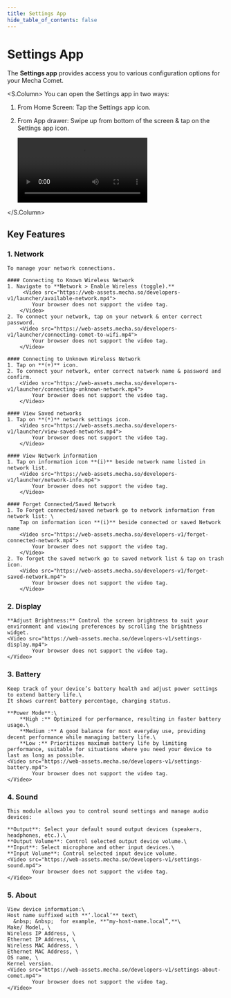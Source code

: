 ```yaml
---
title: Settings App
hide_table_of_contents: false
---
```



# Settings App

The **Settings app** provides access you to various configuration options for your Mecha Comet.

<S.Column>
You can open the Settings app in two ways:
1. From Home Screen: Tap the Settings app icon.
2. From App drawer: Swipe up from bottom of the screen & tap on the Settings app icon.

    <Video src="https://web-assets.mecha.so/developers-v1/launcher/launching-settings-app.mp4">
        Your browser does not support the video tag.
    </Video>
</S.Column>

## Key Features

### 1. Network

    To manage your network connections.

    #### Connecting to Known Wireless Network
    1. Navigate to **Network > Enable Wireless (toggle).**
         <Video src="https://web-assets.mecha.so/developers-v1/launcher/available-network.mp4">
            Your browser does not support the video tag.
        </Video>
    2. To connect your network, tap on your network & enter correct password.
        <Video src="https://web-assets.mecha.so/developers-v1/launcher/connecting-comet-to-wifi.mp4">
            Your browser does not support the video tag.
        </Video>

    #### Connecting to Unknown Wireless Network
    1. Tap on **(+)** icon.
    2. To connect your network, enter correct natwork name & password and confirm.
        <Video src="https://web-assets.mecha.so/developers-v1/launcher/connecting-unknown-network.mp4">
            Your browser does not support the video tag.
        </Video>

    #### View Saved networks
    1. Tap on **(*)** network settings icon.
        <Video src="https://web-assets.mecha.so/developers-v1/launcher/view-saved-networks.mp4">
            Your browser does not support the video tag.
        </Video>

    #### View Network information
    1. Tap on information icon **(i)** beside network name listed in network list.
        <Video src="https://web-assets.mecha.so/developers-v1/launcher/network-info.mp4">
            Your browser does not support the video tag.
        </Video>

    #### Forget Connected/Saved Network
    1. To Forget connected/saved network go to network information from network list: \
        Tap on information icon **(i)** beside connected or saved Network name
        <Video src="https://web-assets.mecha.so/developers-v1/forget-connected-network.mp4">
            Your browser does not support the video tag.
        </Video>
    2. To forget the saved network go to saved network list & tap on trash icon.
        <Video src="https://web-assets.mecha.so/developers-v1/forget-saved-network.mp4">
            Your browser does not support the video tag.
        </Video>

### 2. Display

    **Adjust Brightness:** Control the screen brightness to suit your environment and viewing preferences by scrolling the brightness widget.
    <Video src="https://web-assets.mecha.so/developers-v1/settings-display.mp4">
            Your browser does not support the video tag.
    </Video>

### 3. Battery

    Keep track of your device’s battery health and adjust power settings to extend battery life.\
    It shows current battery percentage, charging status.

    **Power Mode**:\
        **High :** Optimized for performance, resulting in faster battery usage.\
        **Medium :** A good balance for most everyday use, providing decent performance while managing battery life.\
        **Low :** Prioritizes maximum battery life by limiting performance, suitable for situations where you need your device to last as long as possible.
    <Video src="https://web-assets.mecha.so/developers-v1/settings-battery.mp4">
            Your browser does not support the video tag.
    </Video>

### 4. Sound

    This module allows you to control sound settings and manage audio devices:

    **Output**: Select your default sound output devices (speakers, headphones, etc.).\
    **Output Volume**: Control selected output device volume.\
    **Input**: Select microphone and other input devices.\
    **Input Volume**: Control selected input device volume.
    <Video src="https://web-assets.mecha.so/developers-v1/settings-sound.mp4">
            Your browser does not support the video tag.
    </Video>

### 5. About

    View device information:\
    Host name suffixed with **‘.local’** text\
      &nbsp; &nbsp;  for example, **"my-host-name.local”,**\
    Make/ Model, \
    Wireless IP Address, \
    Ethernet IP Address, \
    Wireless MAC Address, \
    Ethernet MAC Address, \
    OS name, \
    Kernel version.
    <Video src="https://web-assets.mecha.so/developers-v1/settings-about-comet.mp4">
            Your browser does not support the video tag.
    </Video>
